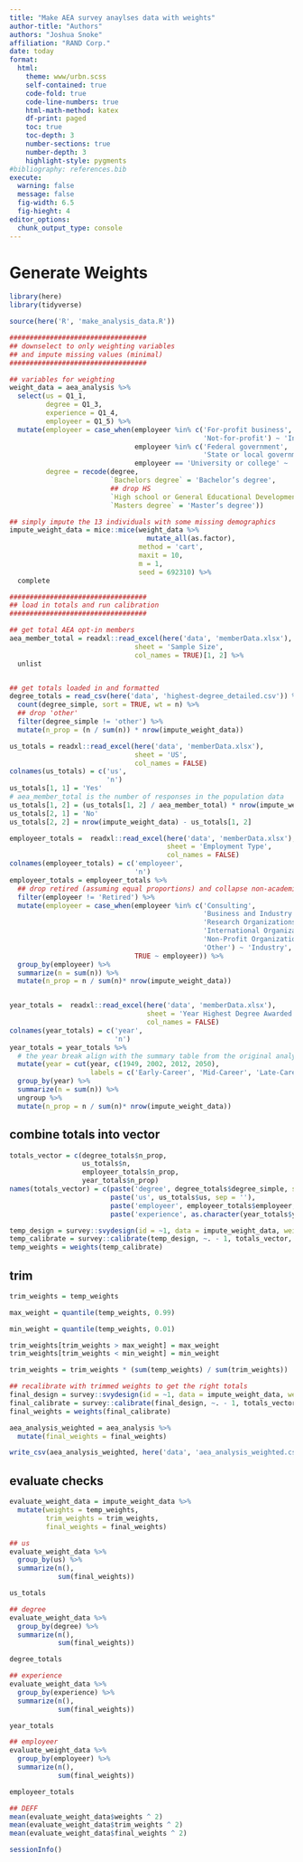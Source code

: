```yaml
---
title: "Make AEA survey anaylses data with weights"
author-title: "Authors"
authors: "Joshua Snoke"
affiliation: "RAND Corp."
date: today
format:
  html:
    theme: www/urbn.scss
    self-contained: true
    code-fold: true
    code-line-numbers: true
    html-math-method: katex
    df-print: paged
    toc: true
    toc-depth: 3
    number-sections: true
    number-depth: 3
    highlight-style: pygments
#bibliography: references.bib
execute: 
  warning: false
  message: false
  fig-width: 6.5
  fig-hieght: 4
editor_options: 
  chunk_output_type: console
---
```


# Generate Weights

```r
library(here)
library(tidyverse)

source(here('R', 'make_analysis_data.R'))

```

```r
##################################
## downselect to only weighting variables
## and impute missing values (minimal)
##################################

## variables for weighting 
weight_data = aea_analysis %>%
  select(us = Q1_1,
         degree = Q1_3,
         experience = Q1_4,
         employeer = Q1_5) %>%
  mutate(employeer = case_when(employeer %in% c('For-profit business',
                                                'Not-for-profit') ~ 'Industry',
                               employeer %in% c('Federal government',
                                                'State or local government') ~ 'Government',
                               employeer == 'University or college' ~ 'Academic Institutions'),
         degree = recode(degree,
                         `Bachelors degree` = 'Bachelor’s degree',
                         ## drop HS
                         `High school or General Educational Development (GED)` = 'Bachelor’s degree',
                         `Masters degree` = 'Master’s degree'))

## simply impute the 13 individuals with some missing demographics
impute_weight_data = mice::mice(weight_data %>%
                                  mutate_all(as.factor), 
                                method = 'cart', 
                                maxit = 10,
                                m = 1,
                                seed = 692310) %>%
  complete

##################################
## load in totals and run calibration
##################################

## get total AEA opt-in members
aea_member_total = readxl::read_excel(here('data', 'memberData.xlsx'),
                               sheet = 'Sample Size',
                               col_names = TRUE)[1, 2] %>%
  unlist


## get totals loaded in and formatted
degree_totals = read_csv(here('data', 'highest-degree_detailed.csv')) %>%
  count(degree_simple, sort = TRUE, wt = n) %>%
  ## drop 'other'
  filter(degree_simple != 'other') %>%
  mutate(n_prop = (n / sum(n)) * nrow(impute_weight_data))

us_totals = readxl::read_excel(here('data', 'memberData.xlsx'),
                               sheet = 'US',
                               col_names = FALSE)
colnames(us_totals) = c('us',
                        'n')
us_totals[1, 1] = 'Yes'
# aea_member_total is the number of responses in the population data
us_totals[1, 2] = (us_totals[1, 2] / aea_member_total) * nrow(impute_weight_data)
us_totals[2, 1] = 'No'
us_totals[2, 2] = nrow(impute_weight_data) - us_totals[1, 2]

employeer_totals =  readxl::read_excel(here('data', 'memberData.xlsx'),
                                       sheet = 'Employment Type',
                                       col_names = FALSE)
colnames(employeer_totals) = c('employeer',
                               'n')
employeer_totals = employeer_totals %>%
  ## drop retired (assuming equal proportions) and collapse non-academic and non-gov levels
  filter(employeer != 'Retired') %>%
  mutate(employeer = case_when(employeer %in% c('Consulting',
                                                'Business and Industry',
                                                'Research Organizations',
                                                'International Organizations',
                                                'Non-Profit Organizations',
                                                'Other') ~ 'Industry',
                               TRUE ~ employeer)) %>%
  group_by(employeer) %>%
  summarize(n = sum(n)) %>%
  mutate(n_prop = n / sum(n)* nrow(impute_weight_data))


year_totals =  readxl::read_excel(here('data', 'memberData.xlsx'),
                                  sheet = 'Year Highest Degree Awarded',
                                  col_names = FALSE)
colnames(year_totals) = c('year',
                          'n')
year_totals = year_totals %>%
  # the year break align with the summary table from the original analysis
  mutate(year = cut(year, c(1949, 2002, 2012, 2050),
                    labels = c('Early-Career', 'Mid-Career', 'Late-Career'))) %>%
  group_by(year) %>%
  summarize(n = sum(n)) %>%
  ungroup %>%
  mutate(n_prop = n / sum(n)* nrow(impute_weight_data))
```

## combine totals into vector

```r
totals_vector = c(degree_totals$n_prop,
                  us_totals$n,
                  employeer_totals$n_prop,
                  year_totals$n_prop) 
names(totals_vector) = c(paste('degree', degree_totals$degree_simple, sep = ''),
                         paste('us', us_totals$us, sep = ''),
                         paste('employeer', employeer_totals$employeer, sep = ''),
                         paste('experience', as.character(year_totals$year), sep = ''))

temp_design = survey::svydesign(id = ~1, data = impute_weight_data, weights = NULL)
temp_calibrate = survey::calibrate(temp_design, ~. - 1, totals_vector, force = TRUE)
temp_weights = weights(temp_calibrate)

```

## trim

```r
trim_weights = temp_weights

max_weight = quantile(temp_weights, 0.99)

min_weight = quantile(temp_weights, 0.01)

trim_weights[trim_weights > max_weight] = max_weight
trim_weights[trim_weights < min_weight] = min_weight

trim_weights = trim_weights * (sum(temp_weights) / sum(trim_weights))

## recalibrate with trimmed weights to get the right totals
final_design = survey::svydesign(id = ~1, data = impute_weight_data, weights = trim_weights)
final_calibrate = survey::calibrate(final_design, ~. - 1, totals_vector, force = TRUE)
final_weights = weights(final_calibrate)

aea_analysis_weighted = aea_analysis %>%
  mutate(final_weights = final_weights)

write_csv(aea_analysis_weighted, here('data', 'aea_analysis_weighted.csv'))

```

## evaluate checks

```r
evaluate_weight_data = impute_weight_data %>%
  mutate(weights = temp_weights,
         trim_weights = trim_weights,
         final_weights = final_weights)

## us
evaluate_weight_data %>%
  group_by(us) %>%
  summarize(n(),
            sum(final_weights))

us_totals

## degree
evaluate_weight_data %>%
  group_by(degree) %>%
  summarize(n(),
            sum(final_weights))

degree_totals

## experience
evaluate_weight_data %>%
  group_by(experience) %>%
  summarize(n(),
            sum(final_weights))

year_totals

## employeer
evaluate_weight_data %>%
  group_by(employeer) %>%
  summarize(n(),
            sum(final_weights))

employeer_totals

## DEFF
mean(evaluate_weight_data$weights ^ 2)
mean(evaluate_weight_data$trim_weights ^ 2)
mean(evaluate_weight_data$final_weights ^ 2)

```

```r
sessionInfo()

```